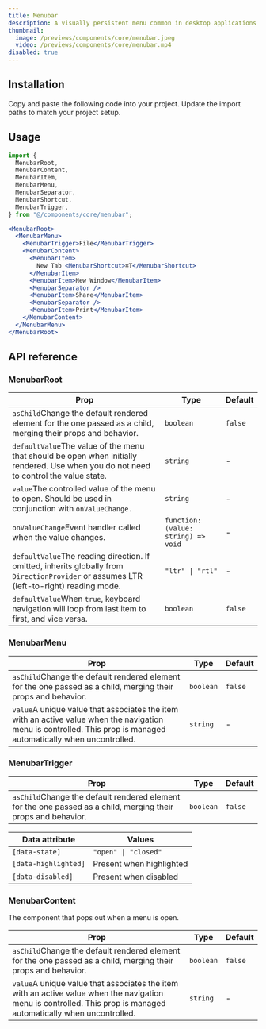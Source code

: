```yaml
---
title: Menubar
description: A visually persistent menu common in desktop applications that provides quick access to a consistent set of commands.
thumbnail:
  image: /previews/components/core/menubar.jpeg
  video: /previews/components/core/menubar.mp4
disabled: true
---
```


<ComponentPreview name="demos/components/core/menubar" />

## Installation

<Steps>
  <Step>Copy and paste the following code into your project.</Step>
  <ComponentSource name="components/core/default/menubar" />
  <Step>Update the import paths to match your project setup.</Step>
</Steps>

## Usage

```jsx
import {
  MenubarRoot,
  MenubarContent,
  MenubarItem,
  MenubarMenu,
  MenubarSeparator,
  MenubarShortcut,
  MenubarTrigger,
} from "@/components/core/menubar";
```

```jsx
<MenubarRoot>
  <MenubarMenu>
    <MenubarTrigger>File</MenubarTrigger>
    <MenubarContent>
      <MenubarItem>
        New Tab <MenubarShortcut>⌘T</MenubarShortcut>
      </MenubarItem>
      <MenubarItem>New Window</MenubarItem>
      <MenubarSeparator />
      <MenubarItem>Share</MenubarItem>
      <MenubarSeparator />
      <MenubarItem>Print</MenubarItem>
    </MenubarContent>
  </MenubarMenu>
</MenubarRoot>
```

## API reference

### MenubarRoot

| Prop                                                                                                                                                             | Type                                | Default |
| ---------------------------------------------------------------------------------------------------------------------------------------------------------------- | ----------------------------------- | ------- |
| `asChild`<Info>Change the default rendered element for the one passed as a child, merging their props and behavior.</Info>                                       | `boolean`                           | `false` |
| `defaultValue`<Info>The value of the menu that should be open when initially rendered. Use when you do not need to control the value state.</Info>               | `string`                            | -       |
| `value`<Info>The controlled value of the menu to open. Should be used in conjunction with <Code>onValueChange.</Code></Info>                                     | `string`                            | -       |
| `onValueChange`<Info>Event handler called when the value changes.</Info>                                                                                         | `function: (value: string) => void` | -       |
| `defaultValue`<Info>The reading direction. If omitted, inherits globally from <Code>DirectionProvider</Code> or assumes LTR (left-to-right) reading mode.</Info> | `"ltr" \| "rtl"`                    | -       |
| `defaultValue`<Info>When <Code>true</Code>, keyboard navigation will loop from last item to first, and vice versa.</Info>                                        | `boolean`                           | `false` |

### MenubarMenu

| Prop                                                                                                                                                                           | Type      | Default |
| ------------------------------------------------------------------------------------------------------------------------------------------------------------------------------ | --------- | ------- |
| `asChild`<Info>Change the default rendered element for the one passed as a child, merging their props and behavior.</Info>                                                     | `boolean` | `false` |
| `value`<Info>A unique value that associates the item with an active value when the navigation menu is controlled. This prop is managed automatically when uncontrolled.</Info> | `string`  | -       |

### MenubarTrigger

| Prop                                                                                                                       | Type      | Default |
| -------------------------------------------------------------------------------------------------------------------------- | --------- | ------- |
| `asChild`<Info>Change the default rendered element for the one passed as a child, merging their props and behavior.</Info> | `boolean` | `false` |

| Data attribute       | Values                   |
| -------------------- | ------------------------ |
| `[data-state]`       | `"open" \| "closed"`     |
| `[data-highlighted]` | Present when highlighted |
| `[data-disabled]`    | Present when disabled    |

### MenubarContent

The component that pops out when a menu is open.

| Prop                                                                                                                                                                           | Type      | Default |
| ------------------------------------------------------------------------------------------------------------------------------------------------------------------------------ | --------- | ------- |
| `asChild`<Info>Change the default rendered element for the one passed as a child, merging their props and behavior.</Info>                                                     | `boolean` | `false` |
| `value`<Info>A unique value that associates the item with an active value when the navigation menu is controlled. This prop is managed automatically when uncontrolled.</Info> | `string`  | -       |

